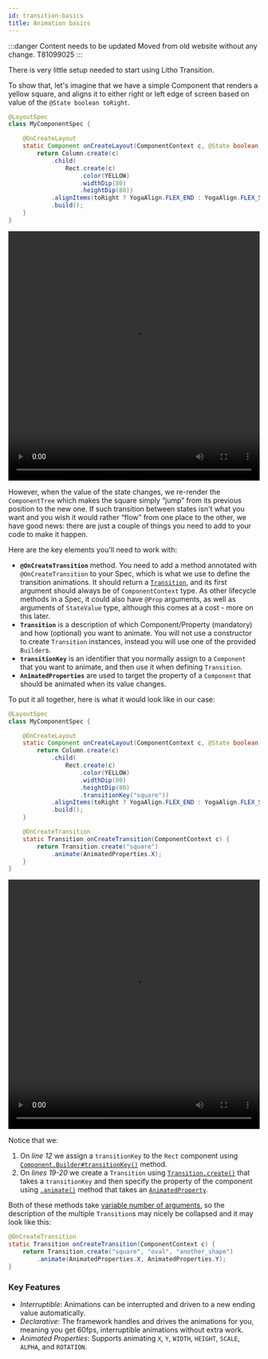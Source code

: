 ```yaml
---
id: transition-basics
title: Animation basics
---
```


:::danger Content needs to be updated
Moved from old website without any change.
T81099025
:::


There is very little setup needed to start using Litho Transition.

To show that, let's imagine that we have a simple Component that renders a yellow square, and aligns it to either right or left edge of screen based on value of the `@State boolean toRight`.

```java
@LayoutSpec
class MyComponentSpec {

    @OnCreateLayout
    static Component onCreateLayout(ComponentContext c, @State boolean toRight) {
        return Column.create(c)
            .child(
                Rect.create(c)
                    .color(YELLOW)
                    .widthDip(80)
                    .heightDip(80))
            .alignItems(toRight ? YogaAlign.FLEX_END : YogaAlign.FLEX_START)
            .build();
    }
}
```

<video loop="true" autoplay="true" class="video" width="100%" height="500px">
  <source type="video/webm" src={useBaseUrl("/videos/transitions/basics1.webm")}></source>
  <p>Your browser does not support the video element.</p>
</video>

However, when the value of the state changes, we re-render the `ComponentTree` which makes the square simply “jump” from its previous position to the new one. If such transition between states isn't what you want and you wish it would rather “flow” from one place to the other, we have good news: there are just a couple of things you need to add to your code to make it happen.

Here are the key elements you'll need to work with:

* **`@OnCreateTransition`** method. You need to add a method annotated with `@OnCreateTransition` to your Spec, which is what we use to define the transition animations. It should return a [`Transition`](pathname:///javadoc/com/facebook/litho/Transition.html), and its first argument should always be of `ComponentContext` type. As other lifecycle methods in a Spec, it could also have `@Prop` arguments, as well as arguments of `StateValue` type, although this comes at a cost - more on this later.
* **`Transition`** is a description of which Component/Property (mandatory) and how (optional) you want to animate. You will not use a constructor to create `Transition` instances, instead you will use one of the provided `Builder`s.
* **`transitionKey`** is an identifier that you normally assign to a `Component` that you want to animate, and then use it when defining `Transition`.
* **`AnimatedProperties`** are used to target the property of a `Component` that should be animated when its value changes.

To put it all together, here is what it would look like in our case:

```java
@LayoutSpec
class MyComponentSpec {

    @OnCreateLayout
    static Component onCreateLayout(ComponentContext c, @State boolean toRight) {
        return Column.create(c)
            .child(
                Rect.create(c)
                    .color(YELLOW)
                    .widthDip(80)
                    .heightDip(80)
                    .transitionKey("square"))
            .alignItems(toRight ? YogaAlign.FLEX_END : YogaAlign.FLEX_START)
            .build();
    }

    @OnCreateTransition
    static Transition onCreateTransition(ComponentContext c) {
        return Transition.create("square")
            .animate(AnimatedProperties.X);
    }
}
```

<video loop="true" autoplay="true" class="video" width="100%" height="500px">
  <source type="video/webm" src={useBaseUrl("/videos/transitions/basics2.webm")}></source>
  <p>Your browser does not support the video element.</p>
</video>

Notice that we:
1. On *line 12* we assign a `transitionKey` to the `Rect` component using [`Component.Builder#transitionKey()`](pathname:///javadoc/com/facebook/litho/Component.Builder.html#transitionKey-java.lang.String-) method.
2. On *lines 19-20* we create a `Transition` using [`Transition.create()`](pathname:///javadoc/com/facebook/litho/Transition.html#create-java.lang.String-) that takes a `transitionKey` and then specify the property of the component using [`.animate()`](pathname:///javadoc/com/facebook/litho/Transition.TransitionUnitsBuilder.html#animate-com.facebook.litho.animation.AnimatedProperty-) method that takes an [`AnimatedProperty`](pathname:///javadoc/com/facebook/litho/animation/AnimatedProperties.html).

Both of these methods take [variable number of arguments](pathname:///javadoc/com/facebook/litho/Transition.html#create-java.lang.String...-), so the description of the multiple `Transition`s may nicely be collapsed and it may look like this:

```java
@OnCreateTransition
static Transition onCreateTransition(ComponentContext c) {
    return Transition.create("square", "oval", "another_shape")
        .animate(AnimatedProperties.X, AnimatedProperties.Y);
}
```

### Key Features

- *Interruptible*: Animations can be interrupted and driven to a new ending value automatically.
- *Declarative*: The framework handles and drives the animations for you, meaning you get 60fps, interruptible animations without extra work.
- *Animated Properties*: Supports animating `X`, `Y`, `WIDTH`, `HEIGHT`, `SCALE`, `ALPHA`, and `ROTATION`.
